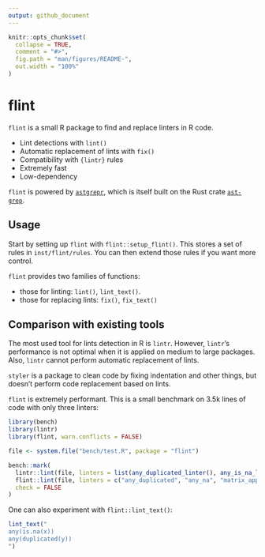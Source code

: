 ```yaml
---
output: github_document
---
```


<!-- README.md is generated from README.Rmd. Please edit that file -->

```r
knitr::opts_chunk$set(
  collapse = TRUE,
  comment = "#>",
  fig.path = "man/figures/README-",
  out.width = "100%"
)
```

# flint

`flint` is a small R package to find and replace linters in R code.

* Lint detections with `lint()`
* Automatic replacement of lints with `fix()`
* Compatibility with `{lintr}` rules
* Extremely fast
* Low-dependency

`flint` is powered by [`astgrepr`](https://github.com/etiennebacher/astgrepr/),
which is itself built on the Rust crate [`ast-grep`](https://ast-grep.github.io/).


## Usage

Start by setting up `flint` with `flint::setup_flint()`. This stores a 
set of rules in `inst/flint/rules`. You can then extend those rules if you
want more control.

`flint` provides two families of functions: 

* those for linting: `lint()`, `lint_text()`. 
* those for replacing lints: `fix()`, `fix_text()`


## Comparison with existing tools

The most used tool for lints detection in R is `lintr`. However, `lintr`'s 
performance is not optimal when it is applied on medium to large packages. Also,
`lintr` cannot perform automatic replacement of lints. 

`styler` is a package to clean code by fixing indentation and other things, but 
doesn't perform code replacement based on lints. 

`flint` is extremely performant. This is a small benchmark on 3.5k lines of 
code with only three linters:

```r
library(bench)
library(lintr)
library(flint, warn.conflicts = FALSE)

file <- system.file("bench/test.R", package = "flint")

bench::mark(
  lintr::lint(file, linters = list(any_duplicated_linter(), any_is_na_linter(), matrix_apply_linter())),
  flint::lint(file, linters = c("any_duplicated", "any_na", "matrix_apply"), open = FALSE),
  check = FALSE
)
```

One can also experiment with `flint::lint_text()`:

```r
lint_text("
any(is.na(x))
any(duplicated(y))
")
```

